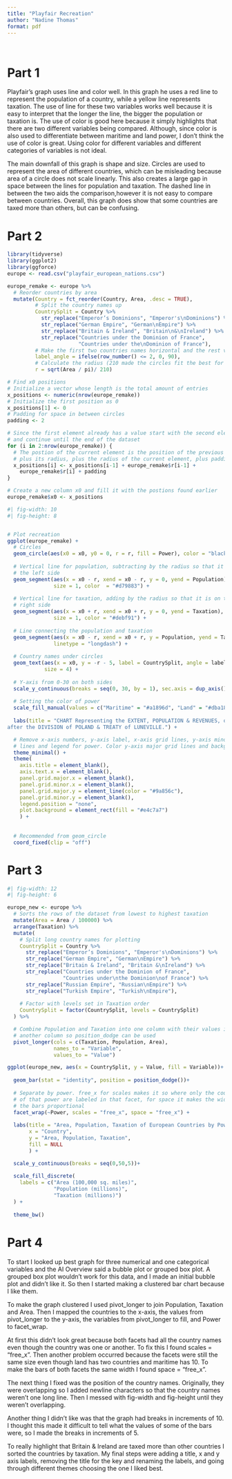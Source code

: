 ```yaml
---
title: "Playfair Recreation"
author: "Nadine Thomas"
format: pdf
---
```

```r
```


```r
```

# Part 1

Playfair's graph uses line and color well. In this graph he uses a red line to 
represent the population of a country, while a yellow line represents taxation. 
The use of line for these two variables works well because it is easy to interpret
that the longer the line, the bigger the population or taxation is. The use of 
color is good here because it simply highlights that there are two different 
variables being compared. Although, since color is also used to differentiate 
between maritime and land power, I don't think the use of color is great. Using
color for different variables and different categories of variables is not ideal.

The main downfall of this graph is shape and size. Circles are used to represent
the area of different countries, which can be misleading because area of a 
circle does not scale linearly. This also creates a large gap in space between 
the lines for population and taxation. The dashed line in between the two aids 
the comparison,however it is not easy to compare between countries. Overall, 
this graph does show that some countries are taxed more than others, but can be
confusing.

# Part 2

```r
library(tidyverse)
library(ggplot2)
library(ggforce)
europe <- read.csv("playfair_european_nations.csv")
```

```r
europe_remake <- europe %>%
  # Reorder countries by area
  mutate(Country = fct_reorder(Country, Area, .desc = TRUE),
         # Split the country names up
         CountrySplit = Country %>%
           str_replace("Emperor’s Dominions", "Emperor's\nDominions") %>%
           str_replace("German Empire", "German\nEmpire") %>% 
           str_replace("Britain & Ireland", "Britain\n&\nIreland") %>%
           str_replace("Countries under the Dominion of France", 
                       "Countries under the\nDominion of France"),
         # Make the first two countries names horizontal and the rest vertical
         label_angle = ifelse(row_number() <= 2, 0, 90),
         # Calculate the radius (210 made the circles fit the best for me)
         r = sqrt(Area / pi)/ 210)

# Find x0 positions
# Initialize a vector whose length is the total amount of entries 
x_positions <- numeric(nrow(europe_remake))
# Initialize the first position as 0
x_positions[1] <- 0
# Padding for space in between circles
padding <- 2

# Since the first element already has a value start with the second element 
# and continue until the end of the dataset
for (i in 2:nrow(europe_remake)) {
  # The postion of the current element is the position of the previous element
  # plus its radius, plus the radius of the current element, plus padding
  x_positions[i] <- x_positions[i-1] + europe_remake$r[i-1] + 
    europe_remake$r[i] + padding
}

# Create a new column x0 and fill it with the postions found earlier
europe_remake$x0 <- x_positions
```

```r
#| fig-width: 10
#| fig-height: 8


# Plot recreation 
ggplot(europe_remake) +
  # Circles
  geom_circle(aes(x0 = x0, y0 = 0, r = r, fill = Power), color = "black") +
  
  # Vertical line for population, subtracting by the radius so that it is on
  # the left side
  geom_segment(aes(x = x0 - r, xend = x0 - r, y = 0, yend = Population),
               size = 1, color  = "#d79883") +
  
  # Vertical line for taxation, adding by the radius so that it is on the 
  # right side
  geom_segment(aes(x = x0 + r, xend = x0 + r, y = 0, yend = Taxation),
               size = 1, color = "#debf91") +
  
  # Line connecting the population and taxation
  geom_segment(aes(x = x0 - r, xend = x0 + r, y = Population, yend = Taxation),
               linetype = "longdash") +
  
  # Country names under circles
  geom_text(aes(x = x0, y = -r - 5, label = CountrySplit, angle = label_angle), 
            size = 4) +
  
  # Y-axis from 0-30 on both sides
  scale_y_continuous(breaks = seq(0, 30, by = 1), sec.axis = dup_axis())+
  
  # Setting the color of power
  scale_fill_manual(values = c("Maritime" = "#a1896d", "Land" = "#dba188"))+
  
  labs(title = "CHART Representing the EXTENT, POPULATION & REVENUES, of the PRINCIPAL NATIONS in EUROPE,
after the DIVISION of POLAND & TREATY of LUNEVILLE.") +

  # Remove x-axis numbers, y-axis label, x-axis grid lines, y-axis minor grid 
  # lines and legend for power. Color y-axis major grid lines and background
  theme_minimal() +
  theme(
    axis.title = element_blank(),
    axis.text.x = element_blank(),
    panel.grid.major.x = element_blank(),
    panel.grid.minor.x = element_blank(),
    panel.grid.major.y = element_line(color = "#9a856c"),
    panel.grid.minor.y = element_blank(),
    legend.position = "none",
    plot.background = element_rect(fill = "#e4c7a7")
    ) +
  
    
  # Recommended from geom_circle
  coord_fixed(clip = "off") 
```

# Part 3

```r
#| fig-width: 12
#| fig-height: 6

europe_new <- europe %>%
  # Sorts the rows of the dataset from lowest to highest taxation
  mutate(Area = Area / 100000) %>%
  arrange(Taxation) %>%  
  mutate(
    # Split long country names for plotting
    CountrySplit = Country %>%
      str_replace("Emperor’s Dominions", "Emperor's\nDominions") %>%
      str_replace("German Empire", "German\nEmpire") %>% 
      str_replace("Britain & Ireland", "Britain &\nIreland") %>%
      str_replace("Countries under the Dominion of France", 
                  "Countries under\nthe Dominion\nof France") %>%
      str_replace("Russian Empire", "Russian\nEmpire") %>%
      str_replace("Turkish Empire", "Turkish\nEmpire"),
    
    # Factor with levels set in Taxation order
    CountrySplit = factor(CountrySplit, levels = CountrySplit)
  ) %>%

  # Combine Population and Taxation into one column with their values in
  # another column so position_dodge can be used
  pivot_longer(cols = c(Taxation, Population, Area),
               names_to = "Variable",
               values_to = "Value") 

ggplot(europe_new, aes(x = CountrySplit, y = Value, fill = Variable))+
  
  geom_bar(stat = "identity", position = position_dodge())+
  
  # Separate by power. free_x for scales makes it so where only the countries 
  # of that power are labeled in that facet, for space it makes the widths of 
  # the bars proportional
  facet_wrap(~Power, scales = "free_x", space = "free_x") +
  
  labs(title = "Area, Population, Taxation of European Countries by Power",
       x = "Country",
       y = "Area, Population, Taxation",
       fill = NULL
       ) +

  scale_y_continuous(breaks = seq(0,50,5))+
  
  scale_fill_discrete(
    labels = c("Area (100,000 sq. miles)",
               "Population (millions)",
               "Taxation (millions)")
  ) +
    
  theme_bw() 
```

# Part 4

To start I looked up best graph for three numerical and one categorical variables 
and the AI Overview said a bubble plot or grouped box plot. A grouped box plot
wouldn't work for this data, and I made an initial bubble plot and didn't like it.
So then I started making a clustered bar chart because I like them. 

To make the graph clustered I used pivot_longer to join Population, Taxation and
Area. Then I mapped the countries to the x-axis, the values from pivot_longer to
the y-axis, the  variables from pivot_longer to fill, and Power to facet_wrap. 

At first this didn't look great because both facets had all the country names 
even though the country was one or another. To fix this I found scales = "free_x". 
Then another problem occurred because the facets were still the same size even 
though land has two countries and maritime has 10. To make the bars of both 
facets the same width I found space = "free_x". 

The next thing I fixed was the position of the country names. Originally, they 
were overlapping so I added newline characters so that the country names weren't 
one long line. Then I messed with fig-width and fig-height until they weren't
overlapping. 

Another thing I didn't like was that the graph had breaks in increments of 10. I 
thought this made it difficult to tell what the values of some of the bars were, 
so I made the breaks in increments of 5. 

To really highlight that Britain & Ireland are taxed more than other countries I 
sorted the countries by taxation. My final steps were adding a title, x and y 
axis labels, removing the title for the key and renaming the labels, and going 
through different themes choosing the one I liked best.
